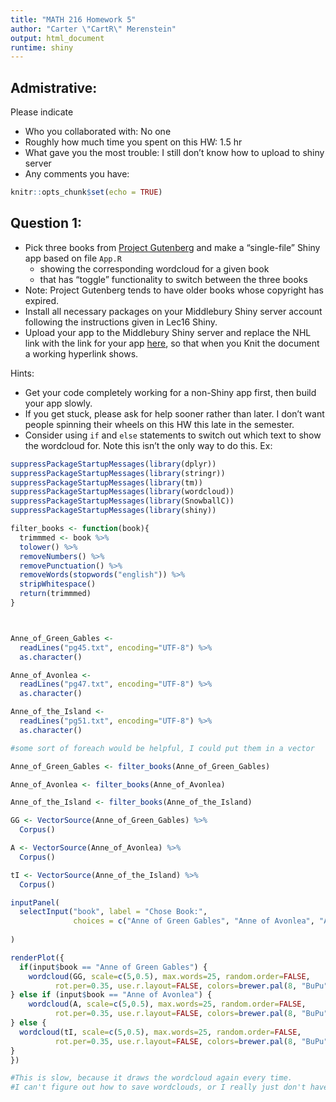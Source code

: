 ```yaml
---
title: "MATH 216 Homework 5"
author: "Carter \"CartR\" Merenstein"
output: html_document
runtime: shiny
---
```



## Admistrative:

Please indicate

* Who you collaborated with: No one
* Roughly how much time you spent on this HW: 1.5 hr
* What gave you the most trouble: I still don't know how to upload to shiny server
* Any comments you have: 

```r
knitr::opts_chunk$set(echo = TRUE)
```



## Question 1:

* Pick three books from [Project Gutenberg](https://www.gutenberg.org/) and make
a "single-file" Shiny app based on file `App.R`
    + showing the corresponding wordcloud for a given book
    + that has "toggle" functionality to switch between the three books
* Note: Project Gutenberg tends to have older books whose copyright has expired.
* Install all necessary packages on your Middlebury Shiny server account
following the instructions given in Lec16 Shiny.
* Upload your app to the Middlebury Shiny server and replace the NHL link with
the link for your app [here](https://shiny.middlebury.edu:3838/cmerenstein/hw-5/), so that when you Knit the 
document a working hyperlink shows.

Hints:

* Get your code completely working for a non-Shiny app first, then build your
app slowly.
* If you get stuck, please ask for help sooner rather than later. I don't want 
people spinning their wheels on this HW this late in the semester.
* Consider using `if` and `else` statements to switch out which text to show the
wordcloud for. Note this isn't the only way to do this. Ex:


```r
suppressPackageStartupMessages(library(dplyr))
suppressPackageStartupMessages(library(stringr))
suppressPackageStartupMessages(library(tm))
suppressPackageStartupMessages(library(wordcloud))
suppressPackageStartupMessages(library(SnowballC))
suppressPackageStartupMessages(library(shiny))

filter_books <- function(book){
  trimmmed <- book %>%
  tolower() %>%
  removeNumbers() %>%
  removePunctuation() %>%
  removeWords(stopwords("english")) %>% 
  stripWhitespace()
  return(trimmmed)
}



Anne_of_Green_Gables <-
  readLines("pg45.txt", encoding="UTF-8") %>%
  as.character()

Anne_of_Avonlea <-
  readLines("pg47.txt", encoding="UTF-8") %>%
  as.character()

Anne_of_the_Island <-
  readLines("pg51.txt", encoding="UTF-8") %>%
  as.character()

#some sort of foreach would be helpful, I could put them in a vector

Anne_of_Green_Gables <- filter_books(Anne_of_Green_Gables)

Anne_of_Avonlea <- filter_books(Anne_of_Avonlea)

Anne_of_the_Island <- filter_books(Anne_of_the_Island)

GG <- VectorSource(Anne_of_Green_Gables) %>% 
  Corpus()

A <- VectorSource(Anne_of_Avonlea) %>% 
  Corpus()

tI <- VectorSource(Anne_of_the_Island) %>% 
  Corpus()

```

```r
inputPanel(
  selectInput("book", label = "Chose Book:",
              choices = c("Anne of Green Gables", "Anne of Avonlea", "Anne of the Island"), selected = "Anne of Green Gables")
  
)

renderPlot({
  if(input$book == "Anne of Green Gables") {
    wordcloud(GG, scale=c(5,0.5), max.words=25, random.order=FALSE,
          rot.per=0.35, use.r.layout=FALSE, colors=brewer.pal(8, "BuPu"))
} else if (input$book == "Anne of Avonlea") {
    wordcloud(A, scale=c(5,0.5), max.words=25, random.order=FALSE,
          rot.per=0.35, use.r.layout=FALSE, colors=brewer.pal(8, "BuPu"))
} else {
  wordcloud(tI, scale=c(5,0.5), max.words=25, random.order=FALSE,
          rot.per=0.35, use.r.layout=FALSE, colors=brewer.pal(8, "BuPu"))
}
})

#This is slow, because it draws the wordcloud again every time.
#I can't figure out how to save wordclouds, or I really just don't have the patience to.
```

